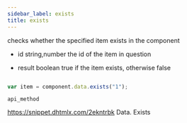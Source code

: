 ```yaml
---
sidebar_label: exists
title: exists
---
```



          


<Short>

checks whether the specified item exists in the component


</Short>



- id 			string,number			the id of the item in question


- result		boolean				true if the item exists, otherwise false


~~~js

var item = component.data.exists("1"); 


~~~
	api_method

<Descr>



</Descr>


 https://snippet.dhtmlx.com/2ekntrbk	Data. Exists